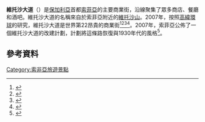 {{expand|time=2016-03-01T10:16:35+00:00}}
{{Infobox street
| name                    = Vitosha Boulevard
| image                   = Vitosha boulevard, Sofia.jpg
| former_names            = 
| length_km               = 
| width                   = 
| location                = 索菲亞
| coordinates             = {{coord|42|41|28.79|N|23|19|10.78|E}}
| direction_a             = 西
| terminus_a              = 南方公園
| direction_b             = 東
| terminus_b              = [[聖週日教堂|聖週日教堂]]廣場
| junction                = 
}}
'''維托沙大道'''（{{lang-bg|булевард "Витоша"}}）是[[保加利亞|保加利亞]]首都[[索菲亞|索菲亞]]的主要商業街，沿線聚集了眾多商店、餐廳和酒吧。維托沙大道的名稱來自於索菲亞附近的[[維托沙山|維托沙山]]。2007年，按照[[高緯環球|高緯環球]]的研究，維托沙大道是世界第22昂貴的商業街<ref>{{cite web |url=http://www.cushwakeasia.com/aboutus/pdf/news/gcpre2005.pdf |title=存档副本 |accessdate=2006-09-28 |deadurl=yes |archiveurl=https://web.archive.org/web/20061005234357/http://www.cushwakeasia.com/aboutus/pdf/news/gcpre2005.pdf |archivedate=2006-10-05 }}</ref><ref>{{cite web|url=http://www.europe-re.com/system/main.php?pageid=1393&articleid=5903&objectid=10019|title=Europe Real Estate - News and publications about commercial real estate|publisher=|accessdate=2016-02-29|archive-date=2012-02-05|archive-url=https://web.archive.org/web/20120205205732/http://www.europe-re.com/system/main.php?pageid=1393&articleid=5903&objectid=10019|dead-url=no}}</ref><ref>{{cite web|url=http://www.segabg.com/online/article.asp?issueid=283&sectionid=1&id=00003|title=СЕГА -|author=снимка: Борислав Николов|work=SEGA Online|deadurl=yes|archiveurl=https://web.archive.org/web/20070311073136/http://www.segabg.com/online/article.asp?issueid=283&sectionid=1&id=00003|archivedate=2007-03-11}}</ref><ref>{{cite web|url=http://www.dnes.bg/article.php?cat=1&id=15108|title="Витошка" е 22-та най-скъпа търговска улица в света|date=2005-10-28|publisher=|accessdate=2016-02-29|archive-date=2007-09-28|archive-url=https://web.archive.org/web/20070928093725/http://www.dnes.bg/article.php?cat=1&id=15108|dead-url=no}}</ref>。2007年，索菲亞公佈了一個維托沙大道的改建計劃，計劃將這條路恢復與1930年代的風格<ref>{{cite web |url=http://trud.bg/Default.asp?statid=46254&rubr=0&izd=2&fsize=&swidth=800&tr=1&im=05&id=19&iy=2007 |title=存档副本 |accessdate=2007-05-19 |deadurl=yes |archiveurl=https://web.archive.org/web/20070927191343/http://trud.bg/Default.asp?statid=46254&rubr=0&izd=2&fsize=&swidth=800&tr=1&im=05&id=19&iy=2007 |archivedate=2007-09-27 }}</ref>。

==參考資料==
{{reflist}}

[[Category:索非亞旅遊景點|Category:索非亞旅遊景點]]